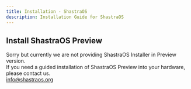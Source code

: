 ```yaml
---
title: Installation - ShastraOS
description: Installation Guide for ShastraOS
---
```


## Install ShastraOS Preview
Sorry but currently we are not providing ShastraOS Installer in Preview version.\
If you need a guided installation of ShastraOS Preview into your hardware, please contact us.\
[info@shastraos.org](mailto:info@shastraos.org)